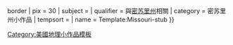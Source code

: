 {{asbox
| image     = Flag of Missouri.svg{{!}}border
| pix       = 30
| subject   = 
| qualifier = 與[[密苏里州]]相關
| category  = 密苏里州小作品
| tempsort  =  
| name      = Template:Missouri-stub
}}<noinclude>
[[Category:美國地理小作品模板]]
</noinclude>